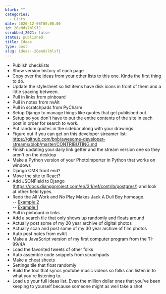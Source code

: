 ```yaml
---
blurb: ""
categories:
  - Lists
date: 2020-12-06T00:00:00
id: 20eNds7blSfJ
scrubbed_2021: false
status: published
title: Ideas
type: post
slug: ideas--20ends7blsfj
---
```


- Publish checklists
- Show version history of each page
- Copy over the ideas from your other lists to this one. Kinda the first thing to do. 
- Update the stylesheet so list items have disk icons in front of them and a little spacing between.
- Pull in links from pinboard
- Pull in notes from nvAlt
- Pull in scratchpads from PyCharm
- Setup Django to manage things like quotes that get published out
- Setup so you don't have to put the entire contents of the site in each post in order for search to work. 
- Put random quotes in the sidebar along with your drawings
- Figure out if you can get on this developer streamer list: https://github.com/bnb/awesome-developer-streams/blob/master/CONTRIBUTING.md
- Finish updating your daily link getter and the stream version one so they aren't on the desktop
- Make a Python version of your PhotoImporter in Python that works on windows
- Django CMS front end?
- Move the site to React?
- Add JSONField to Django (https://docs.djangoproject.com/en/3.1/ref/contrib/postgres/) and look at other field types. 
- Redo the All Work and No Play Makes Jack A Dull Boy homeage.<br />-- <a href="https://web.archive.org/web/20010718194708/http://www.alanwsmith.com/">Example 2</a><br />-- <a href="https://web.archive.org/web/20010721234034/http://www.alanwsmith.com/">Example 1</a>
- Pull in pinboard.in links
- Add a search tile that only shows up randomly and floats around
- Actually post some of my 20 year archive of digital photos
- Actually scan and post some of my 30 year archive of film photos
- Auto post notes from nvAlt
- Make a JavaScript version of my first computer program from the TI-99/4A
- Load the favorited tweets of other folks
- Auto assemble code snippets from scrachpads
- Make a cheat sheets
- Settings tile that float randomly
- Build the tool that syncs youtube music videos so folks can listen in to what you're listening to.
- Load up your full ideas list. Even the million dollar ones that you've been keeping to yourself because someone might as well take a shot